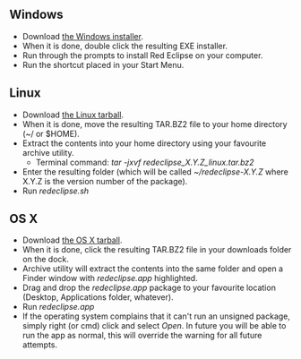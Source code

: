 == Windows ==

* Download [http://redeclipse.net/download/windows the Windows installer].
* When it is done, double click the resulting EXE installer.
* Run through the prompts to install Red Eclipse on your computer.
* Run the shortcut placed in your Start Menu.

== Linux ==

* Download [http://redeclipse.net/download/linux the Linux tarball].
* When it is done, move the resulting TAR.BZ2 file to your home directory (~/ or $HOME).
* Extract the contents into your home directory using your favourite archive utility.
** Terminal command: ''tar -jxvf redeclipse_X.Y.Z_linux.tar.bz2''
* Enter the resulting folder (which will be called ''~/redeclipse-X.Y.Z'' where X.Y.Z is the version number of the package).
* Run ''redeclipse.sh''

== OS X ==

* Download [http://redeclipse.net/download/osx the OS X tarball].
* When it is done, click the resulting TAR.BZ2 file in your downloads folder on the dock.
* Archive utility will extract the contents into the same folder and open a Finder window with ''redeclipse.app'' highlighted.
* Drag and drop the ''redeclipse.app'' package to your favourite location (Desktop, Applications folder, whatever).
* Run ''redeclipse.app''
* If the operating system complains that it can't run an unsigned package, simply right (or cmd) click and select ''Open''. In future you will be able to run the app as normal, this will override the warning for all future attempts.